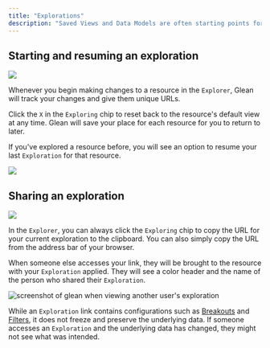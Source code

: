 ```yaml
---
title: "Explorations"
description: "Saved Views and Data Models are often starting points for further exploration and analysis. Glean makes it safe and easy to take resources further and share what you've found with the `Explorations` feature."
---
```


## Starting and resuming an exploration

  ![](/imgs/visualizing_data/explore_exploring.jpg)


Whenever you begin making changes to a resource in the `Explorer`, Glean will track your changes and give them unique URLs.

Click the `X` in the `Exploring` chip to reset back to the resource's default view at any time. Glean will save your place for each resource for you to return to later.

If you've explored a resource before, you will see an option to resume your last `Exploration` for that resource.


![](/imgs/visualizing_data/explore_resume.jpg)

## Sharing an exploration


  ![](/imgs/visualizing_data/explore_share.jpg)

In the `Explorer`, you can always click the `Exploring` chip to copy the URL for your current exploration to the clipboard. You can also simply copy the URL from the address bar of your browser.

When someone else accesses your link, they will be brought to the resource with your `Exploration` applied. They will see a color header and the name of the person who shared their `Exploration`.


  ![screenshot of glean when viewing another user's exploration](/imgs/visualizing_data/explore_view.jpg)


<Warning> While an `Exploration` link contains configurations such as [Breakouts](/visualizing-data/Breakouts) and [Filters](/visualizing-data/Filter), it does not freeze and preserve the underlying data. If someone accesses an `Exploration` and the underlying data has changed, they might not see what was intended. </Warning>
